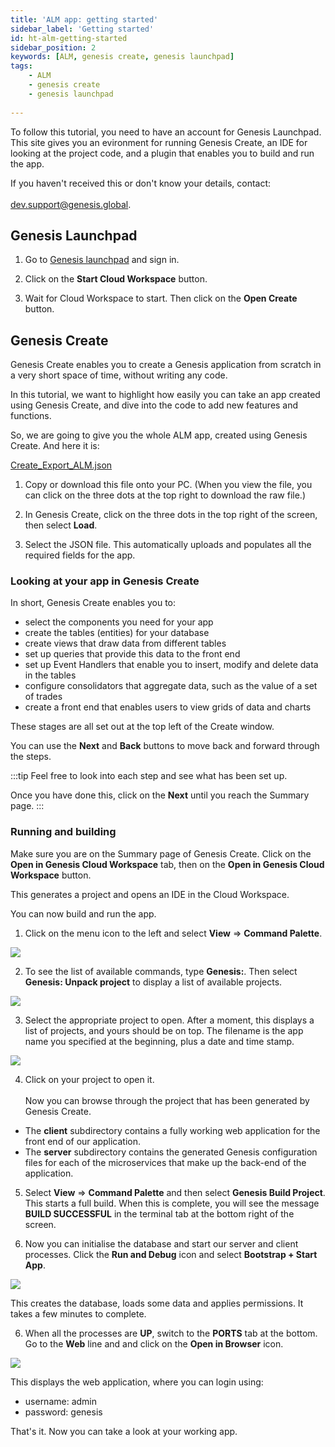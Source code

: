 ```yaml
---
title: 'ALM app: getting started'
sidebar_label: 'Getting started'
id: ht-alm-getting-started
sidebar_position: 2
keywords: [ALM, genesis create, genesis launchpad]
tags:
    - ALM
    - genesis create
    - genesis launchpad
 
---
```




To follow this tutorial, you need to have an account for Genesis Launchpad. This site gives you an evironment for running Genesis Create, an IDE for looking at the project code, and a plugin that enables you to build and run the app.

If you haven't received this or don't know your details, contact:<br></br> dev.support@genesis.global.

## Genesis Launchpad

1. Go to [Genesis launchpad](https://launchpad.genesis.global/) and sign in.

2. Click on the **Start Cloud Workspace** button. 

3. Wait for Cloud Workspace to start. Then click on the **Open Create** button.

## Genesis Create

Genesis Create enables you to create a Genesis application from scratch in a very short space of time, without writing any code.

In this tutorial, we want to highlight how easily you can take an app created using Genesis Create, and dive into the code to add new features and functions.

So, we are going to give you the whole ALM app, created using Genesis Create.
And here it is:

[Create_Export_ALM.json](https://github.com/genesiscommunitysuccess/alm-app/tree/master/Data)


1. Copy or download this file onto your PC. (When you view the file, you can click on the three dots at the top right to download the raw file.)

2. In Genesis Create, click on the three dots in the top right of the screen, then select **Load**. 

3. Select the JSON file. This automatically uploads and populates all the required fields for the app.

### Looking at your app in Genesis Create
In short, Genesis Create enables you to:

- select the components you need for your app
- create the tables (entities) for your database
- create views that draw data from different tables
- set up queries that provide this data to the front end
- set up Event Handlers that enable you to insert, modify and delete data in the tables
- configure consolidators that aggregate data, such as the value of a set of trades
- create a front end that enables users to view grids of data and charts

These stages are all set out at the top left of the Create window.

You can use the **Next** and **Back** buttons to move back and forward through the steps.

:::tip 
Feel free to look into each step and see what has been set up.

Once you have done this, click on the **Next** until you reach the Summary page.
:::

### Running and building

Make sure you are on the Summary page of Genesis Create. Click on the **Open in Genesis Cloud Workspace** tab, then on the **Open in Genesis Cloud Workspace** button. 

This generates a project and opens an IDE in the Cloud Workspace.

You can now build and run the app.

1. Click on the menu icon to the left and select **View** => **Command Palette**.  

![](/img/view-palette.png)

2. To see the list of available commands, type **Genesis:**. Then select **Genesis: Unpack project** to display a list of available projects.

![](/img/unpack-project.png)

3. Select the appropriate project to open. After a moment, this displays a list of projects, and yours should be on top. The filename is the app name you specified at the beginning, plus a date and time stamp.

![](/img/select-project.png)

4. Click on your project to open it.<br></br>
Now you can browse through the project that has been generated by Genesis Create.

- The **client** subdirectory contains a fully working web application for the front end of our application.
- The **server** subdirectory contains the generated Genesis configuration files for each of the microservices that make up the back-end of the application.

5. Select **View** => **Command Palette** and then select **Genesis Build Project**. This starts a full build. When this is complete, you will see the message **BUILD SUCCESSFUL** in the terminal tab at the bottom right of the screen.

6. Now you can initialise the database and start our server and client processes. Click the **Run and Debug** icon and select **Bootstrap + Start App**. 

![](/img/run-debug-icon.png)

This creates the database, loads some data and applies permissions. It takes a few minutes to complete. 

6. When all the processes are **UP**, switch to the **PORTS** tab at the bottom. Go to the **Web** line and and click on the **Open in Browser** icon.

![](/img/ports-web.png)

This displays the web application, where you can login using:

- username: admin
- password: genesis


That's it. Now you can take a look at your working app.

